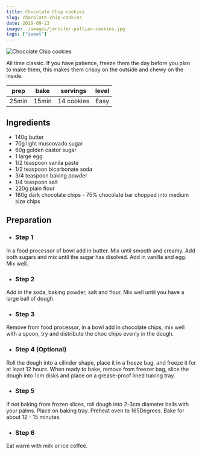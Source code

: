 ```yaml
---
title: Chocolate Chip cookies
slug: chocolate-chip-cookies
date: 2019-09-23
image: ./images/jennifer-pallian-cookies.jpg
tags: ["sweet"]
---
```


![Chocolate Chip cookies](./images/jennifer-pallian-cookies.jpg)

<Intro>All time classic. If you have patience, freeze them the day before you plan to make them, this makes them crispy on the outside and chewy on the inside.</Intro>

| prep | bake | servings | level |
| :-: | :-: | :-: | :-: |
| 25min | 15min | 14 cookies | Easy |

## Ingredients
- 140g butter
- 70g light muscovado sugar
- 60g golden castor sugar
- 1 large egg
- 1/2 teaspoon vanila paste
- 1/2 teaspoon bicarbonate soda
- 3/4 teaspoon baking powder
- 1/4 teaspoon salt
- 220g plain flour
- 180g dark chocolate chips - 75% chocolate bar chopped into medium size chips

## Preparation

- ### Step 1
In a food processor of bowl add in butter. Mix until smooth and creamy. Add both sugars and mix until the sugar has disolved. Add in vanilla and egg. Mix well.

- ### Step 2
Add in the soda, baking powder, salt and flour. Mix well until you have a large ball of dough.

- ### Step 3
Remove from food processor, in a bowl add in chocolate chips, mix well with a spoon, try and distribute the choc chips evenly in the dough.

- ### Step 4 (Optional)
Roll the dough into a cilinder shape, place it in a freeze bag, and freeze it for at least 12 hours. When ready to bake, remove from freezer bag, slice the dough into 1cm disks and place on a grease-proof lined baking tray.

- ### Step 5
If not baking from frozen slices, roll dough into 2-3cm diameter balls with your palms. Place on baking tray. Preheat oven to 165Degrees. Bake for about 12 - 15 minutes.

- ### Step 6
Eat warm with milk or ice coffee.
